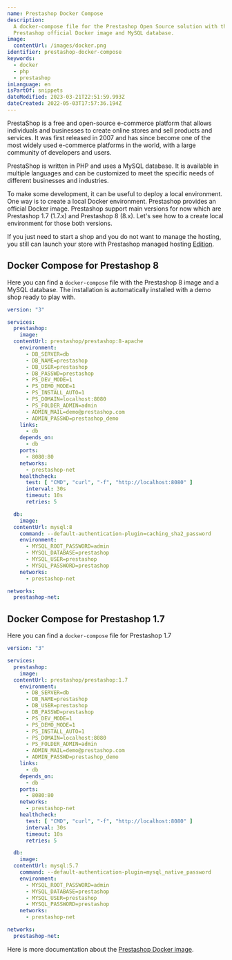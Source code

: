 ```yaml
---
name: Prestashop Docker Compose
description:
  A docker-compose file for the Prestashop Open Source solution with the
  Prestashop official Docker image and MySQL database.
image:
  contentUrl: /images/docker.png
identifier: prestashop-docker-compose
keywords:
  - docker
  - php
  - prestashop
inLanguage: en
isPartOf: snippets
dateModified: 2023-03-21T22:51:59.993Z
dateCreated: 2022-05-03T17:57:36.194Z
---
```


PrestaShop is a free and open-source e-commerce platform that allows individuals and businesses to create online stores and sell products and services. It was first released in 2007 and has since become one of the most widely used e-commerce platforms in the world, with a large community of developers and users.

PrestaShop is written in PHP and uses a MySQL database. It is available in multiple languages and can be customized to meet the specific needs of different businesses and industries.

To make some development, it can be useful to deploy a local environment. One way is to create a local Docker environment. Prestashop provides an official Docker image. Prestashop support main versions for now which are Prestashop 1.7 (1.7.x) and Prestashop 8 (8.x). Let's see how to a create local environment for those both versions.

If you just need to start a shop and you do not want to manage the hosting, you still can launch your store with Prestashop managed hosting [Edition](https://l.emmanuelgautier.com/prestashop-edition).

## Docker Compose for Prestashop 8

Here you can find a `docker-compose` file with the Prestashop 8 image and a MySQL database. The installation is automatically installed with a demo shop ready to play with.

```yaml docker-compose.yml
version: "3"

services:
  prestashop:
    image:
  contentUrl: prestashop/prestashop:8-apache
    environment:
      - DB_SERVER=db
      - DB_NAME=prestashop
      - DB_USER=prestashop
      - DB_PASSWD=prestashop
      - PS_DEV_MODE=1
      - PS_DEMO_MODE=1
      - PS_INSTALL_AUTO=1
      - PS_DOMAIN=localhost:8080
      - PS_FOLDER_ADMIN=admin
      - ADMIN_MAIL=demo@prestashop.com
      - ADMIN_PASSWD=prestashop_demo
    links:
      - db
    depends_on:
      - db
    ports:
      - 8080:80
    networks:
      - prestashop-net
    healthcheck:
      test: [ "CMD", "curl", "-f", "http://localhost:8080" ]
      interval: 30s
      timeout: 10s
      retries: 5

  db:
    image:
  contentUrl: mysql:8
    command: --default-authentication-plugin=caching_sha2_password
    environment:
      - MYSQL_ROOT_PASSWORD=admin
      - MYSQL_DATABASE=prestashop
      - MYSQL_USER=prestashop
      - MYSQL_PASSWORD=prestashop
    networks:
      - prestashop-net

networks:
  prestashop-net:
```

## Docker Compose for Prestashop 1.7

Here you can find a `docker-compose` file for Prestashop 1.7

```yaml docker-compose.yml
version: "3"

services:
  prestashop:
    image:
  contentUrl: prestashop/prestashop:1.7
    environment:
      - DB_SERVER=db
      - DB_NAME=prestashop
      - DB_USER=prestashop
      - DB_PASSWD=prestashop
      - PS_DEV_MODE=1
      - PS_DEMO_MODE=1
      - PS_INSTALL_AUTO=1
      - PS_DOMAIN=localhost:8080
      - PS_FOLDER_ADMIN=admin
      - ADMIN_MAIL=demo@prestashop.com
      - ADMIN_PASSWD=prestashop_demo
    links:
      - db
    depends_on:
      - db
    ports:
      - 8080:80
    networks:
      - prestashop-net
    healthcheck:
      test: [ "CMD", "curl", "-f", "http://localhost:8080" ]
      interval: 30s
      timeout: 10s
      retries: 5

  db:
    image:
  contentUrl: mysql:5.7
    command: --default-authentication-plugin=mysql_native_password
    environment:
      - MYSQL_ROOT_PASSWORD=admin
      - MYSQL_DATABASE=prestashop
      - MYSQL_USER=prestashop
      - MYSQL_PASSWORD=prestashop
    networks:
      - prestashop-net

networks:
  prestashop-net:
```

Here is more documentation about the [Prestashop Docker image](https://github.com/PrestaShop/docker).
